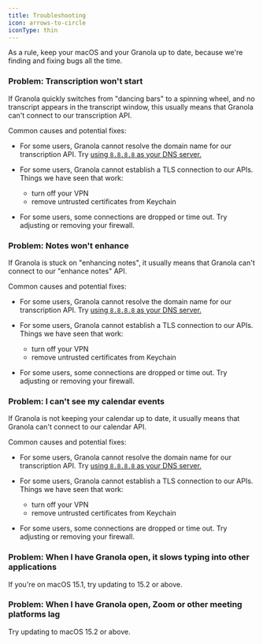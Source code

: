 ```yaml
---
title: Troubleshooting
icon: arrows-to-circle
iconType: thin
---
```


As a rule, keep your macOS and your Granola up to date,
because we're finding and fixing bugs all the time.

### Problem: Transcription won't start

If Granola quickly switches from "dancing bars" to a spinning wheel,
and no transcript appears in the transcript window,
this usually means that Granola can't connect to our transcription API.

Common causes and potential fixes:

- For some users, Granola cannot resolve the domain name for our transcription API.
  Try [using `8.8.8.8` as your DNS server.](https://developers.google.com/speed/public-dns/docs/using#macos)
- For some users, Granola cannot establish a TLS connection to our APIs.
  Things we have seen that work:

  - turn off your VPN
  - remove untrusted certificates from Keychain

- For some users, some connections are dropped or time out.
  Try adjusting or removing your firewall.

### Problem: Notes won't enhance

If Granola is stuck on "enhancing notes",
it usually means that Granola can't connect to our "enhance notes" API.

Common causes and potential fixes:

- For some users, Granola cannot resolve the domain name for our transcription API.
  Try [using `8.8.8.8` as your DNS server.](https://developers.google.com/speed/public-dns/docs/using#macos)
- For some users, Granola cannot establish a TLS connection to our APIs.
  Things we have seen that work:

  - turn off your VPN
  - remove untrusted certificates from Keychain

- For some users, some connections are dropped or time out.
  Try adjusting or removing your firewall.

### Problem: I can't see my calendar events

If Granola is not keeping your calendar up to date,
it usually means that Granola can't connect to our calendar API.

Common causes and potential fixes:

- For some users, Granola cannot resolve the domain name for our transcription API.
  Try [using `8.8.8.8` as your DNS server.](https://developers.google.com/speed/public-dns/docs/using#macos)
- For some users, Granola cannot establish a TLS connection to our APIs.
  Things we have seen that work:

  - turn off your VPN
  - remove untrusted certificates from Keychain

- For some users, some connections are dropped or time out.
  Try adjusting or removing your firewall.

### Problem: When I have Granola open, it slows typing into other applications

If you're on macOS 15.1, try updating to 15.2 or above.

### Problem: When I have Granola open, Zoom or other meeting platforms lag

Try updating to macOS 15.2 or above.
